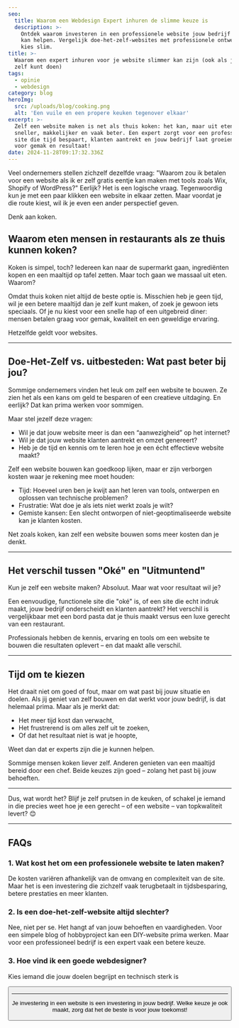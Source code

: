 ```yaml
---
seo:
  title: Waarom een Webdesign Expert inhuren de slimme keuze is
  description: >-
    Ontdek waarom investeren in een professionele website jouw bedrijf vooruit
    kan helpen. Vergelijk doe-het-zelf-websites met professionele ontwerpen en
    kies slim.
title: >-
  Waarom een expert inhuren voor je website slimmer kan zijn (ook als je het
  zelf kunt doen)
tags:
  - opinie
  - webdesign
category: blog
heroImg: 
  src: /uploads/blog/cooking.png
  alt: 'Een vuile en een propere keuken tegenover elkaar'
excerpt: >-
  Zelf een website maken is net als thuis koken: het kan, maar uit eten gaan is
  sneller, makkelijker en vaak beter. Een expert zorgt voor een professionele
  site die tijd bespaart, klanten aantrekt en jouw bedrijf laat groeien. Kies
  voor gemak en resultaat!
date: 2024-11-28T09:17:32.336Z
---
```


Veel ondernemers stellen zichzelf dezelfde vraag: "Waarom zou ik betalen voor een website als ik er zelf gratis eentje kan maken met tools zoals Wix, Shopify of WordPress?" Eerlijk? Het is een logische vraag. Tegenwoordig kun je met een paar klikken een website in elkaar zetten. Maar voordat je die route kiest, wil ik je even een ander perspectief geven.

Denk aan koken.

## Waarom eten mensen in restaurants als ze thuis kunnen koken?

Koken is simpel, toch? Iedereen kan naar de supermarkt gaan, ingrediënten kopen en een maaltijd op tafel zetten. Maar toch gaan we massaal uit eten. Waarom?

Omdat thuis koken niet altijd de beste optie is. Misschien heb je geen tijd, wil je een betere maaltijd dan je zelf kunt maken, of zoek je gewoon iets speciaals. Of je nu kiest voor een snelle hap of een uitgebreid diner: mensen betalen graag voor gemak, kwaliteit en een geweldige ervaring.

Hetzelfde geldt voor websites.

***

## Doe-Het-Zelf vs. uitbesteden: Wat past beter bij jou?

Sommige ondernemers vinden het leuk om zelf een website te bouwen. Ze zien het als een kans om geld te besparen of een creatieve uitdaging. En eerlijk? Dat kan prima werken voor sommigen.

Maar stel jezelf deze vragen:

* Wil je dat jouw website meer is dan een “aanwezigheid” op het internet?
* Wil je dat jouw website klanten aantrekt en omzet genereert?
* Heb je de tijd en kennis om te leren hoe je een écht effectieve website maakt?

Zelf een website bouwen kan goedkoop lijken, maar er zijn verborgen kosten waar je rekening mee moet houden:

* Tijd: Hoeveel uren ben je kwijt aan het leren van tools, ontwerpen en oplossen van technische problemen?
* Frustratie: Wat doe je als iets niet werkt zoals je wilt?
* Gemiste kansen: Een slecht ontworpen of niet-geoptimaliseerde website kan je klanten kosten.

Net zoals koken, kan zelf een website bouwen soms meer kosten dan je denkt.

***

## Het verschil tussen "Oké" en "Uitmuntend"

Kun je zelf een website maken? Absoluut. Maar wat voor resultaat wil je?

Een eenvoudige, functionele site die "oké" is, of een site die echt indruk maakt, jouw bedrijf onderscheidt en klanten aantrekt? Het verschil is vergelijkbaar met een bord pasta dat je thuis maakt versus een luxe gerecht van een restaurant.

Professionals hebben de kennis, ervaring en tools om een website te bouwen die resultaten oplevert – en dat maakt alle verschil.

***

## Tijd om te kiezen

Het draait niet om goed of fout, maar om wat past bij jouw situatie en doelen. Als jij geniet van zelf bouwen en dat werkt voor jouw bedrijf, is dat helemaal prima. Maar als je merkt dat:

* Het meer tijd kost dan verwacht,
* Het frustrerend is om alles zelf uit te zoeken,
* Of dat het resultaat niet is wat je hoopte,

Weet dan dat er experts zijn die je kunnen helpen.

Sommige mensen koken liever zelf. Anderen genieten van een maaltijd bereid door een chef. Beide keuzes zijn goed – zolang het past bij jouw behoeften.

***

Dus, wat wordt het? Blijf je zelf prutsen in de keuken, of schakel je iemand in die precies weet hoe je een gerecht – of een website – van topkwaliteit levert? 😊

***

## FAQs

### 1. Wat kost het om een professionele website te laten maken?

De kosten variëren afhankelijk van de omvang en complexiteit van de site. Maar het is een investering die zichzelf vaak terugbetaalt in tijdsbesparing, betere prestaties en meer klanten.

### 2. Is een doe-het-zelf-website altijd slechter?

Nee, niet per se. Het hangt af van jouw behoeften en vaardigheden. Voor een simpele blog of hobbyproject kan een DIY-website prima werken. Maar voor een professioneel bedrijf is een expert vaak een betere keuze.

### 3. Hoe vind ik een goede webdesigner?

Kies iemand die jouw doelen begrijpt en technisch sterk is

<Button href="/nl/contact" text="Neem contact op" />

***

Je investering in een website is een investering in jouw bedrijf. Welke keuze je ook maakt, zorg dat het de beste is voor jouw toekomst!
